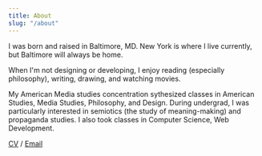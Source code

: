 ```yaml
---
title: About
slug: "/about"
---
```


I was born and raised in Baltimore, MD. New York is where I live currently, but Baltimore will always be home.

When I'm not designing or developing, I enjoy reading (especially philosophy), writing, drawing, and watching movies.

My American Media studies concentration sythesized classes in American Studies, Media Studies, Philosophy, and Design. During undergrad, I was particularly interested in semiotics (the study of meaning-making) and propaganda studies. I also took classes in Computer Science, Web Development.

[CV](https://drive.google.com/file/d/1_e7RnFWboJDe52S_ipONo8rd4ohdZ6vy/view?usp=sharing)
  /  [Email](mailto:contact@gabedonner.com)